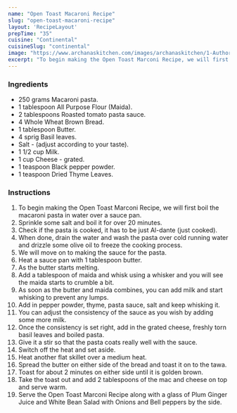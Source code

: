 ---
name: "Open Toast Macaroni Recipe"
slug: "open-toast-macaroni-recipe"
layout: 'RecipeLayout'
prepTime: "35"
cuisine: "Continental"
cuisineSlug: "continental"
image: "https://www.archanaskitchen.com/images/archanaskitchen/1-Author/sibyl-archanaskitchen.com/Open_Toast_Marconi_Recipe__1600.jpg"
excerpt: "To begin making the Open Toast Marconi Recipe, we will first boil the macaroni pasta in water over a sauce pan"
---

### Ingredients

- 250 grams Macaroni pasta.
- 1 tablespoon All Purpose Flour (Maida).
- 2 tablespoons Roasted tomato pasta sauce.
- 4 Whole Wheat Brown Bread.
- 1 tablespoon Butter.
- 4 sprig Basil leaves.
- Salt - (adjust according to your taste).
- 1 1/2 cup Milk.
- 1 cup Cheese - grated.
- 1 teaspoon Black pepper powder.
- 1 teaspoon Dried Thyme Leaves.

### Instructions

1. To begin making the Open Toast Marconi Recipe, we will first boil the macaroni pasta in water over a sauce pan.
1. Sprinkle some salt and boil it for over 20 minutes.
1. Check if the pasta is cooked, it has to be just Al-dante (just cooked).
1. When done, drain the water and wash the pasta over cold running water and drizzle some olive oil to freeze the cooking process.
1. We will move on to making the sauce for the pasta.
1. Heat a sauce pan with 1 tablespoon butter.
1. As the butter starts melting.
1. Add a tablespoon of maida and whisk using a whisker and you will see the maida starts to crumble a bit.
1. As soon as the butter and maida combines, you can add milk and start whisking to prevent any lumps.
1. Add in pepper powder, thyme, pasta sauce, salt and keep whisking it.
1. You can adjust the consistency of the sauce as you wish by adding some more milk.
1. Once the consistency is set right, add in the grated cheese, freshly torn basil leaves and boiled pasta.
1. Give it a stir so that the pasta coats really well with the sauce.
1. Switch off the heat and set aside.
1. Heat another flat skillet over a medium heat.
1. Spread the butter on either side of the bread and toast it on to the tawa.
1. Toast for about 2 minutes on either side until it is golden brown.
1. Take the toast out and add 2 tablespoons of the mac and cheese on top and serve warm.
1. Serve the Open Toast Marconi Recipe along with a glass of Plum Ginger Juice and White Bean Salad with Onions and Bell peppers by the side.
